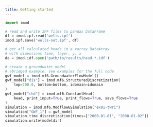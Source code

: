 ```yaml
---
title: Getting started
---
```


``` python
import imod

# read and write IPF files to pandas DataFrame
df = imod.ipf.read('wells.ipf')
imod.ipf.save('wells-out.ipf', df)

# get all calculated heads in a xarray DataArray
# with dimensions time, layer, y, x
da = imod.idf.open('path/to/results/head_*.idf')

# create a groundwater model
# abridged example, see examples for the full code
gwf_model = imod.mf6.GroundwaterFlowModel()
gwf_model["dis"] = imod.mf6.StructuredDiscretization(
    top=200.0, bottom=bottom, idomain=idomain
)
gwf_model["chd"] = imod.mf6.ConstantHead(
    head, print_input=True, print_flows=True, save_flows=True
)
simulation = imod.mf6.Modflow6Simulation("ex01-twri")
simulation["GWF_1"] = gwf_model
simulation.time_discretization(times=["2000-01-01", "2000-01-02"])
simulation.write(modeldir)
```
